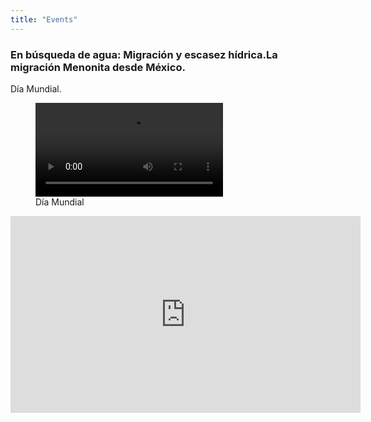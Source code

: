 ```yaml
---
title: "Events"
---
```


### En búsqueda de agua: Migración y escasez hídrica.La migración Menonita desde México. 
Día Mundial.


![Día Mundial](Presentacion_MTY.mp4)



<iframe width="560" height="315" src="https://www.youtube.com/embed/uJMiS4pNzQ4" frameborder="0" allow="accelerometer; autoplay; encrypted-media; gyroscope; picture-in-picture" allowfullscreen></iframe>

